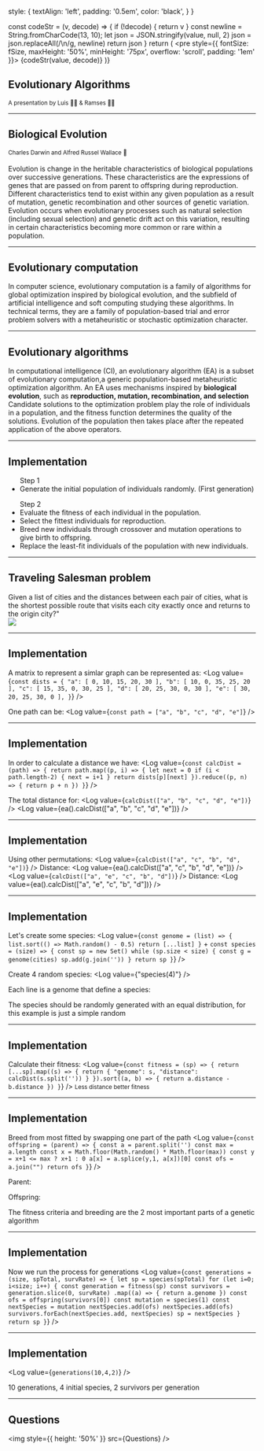 


  style: {
    textAlign: 'left',
    padding: '0.5em',
    color: 'black',
  }
}

  const codeStr = (v, decode) => {
    if (!decode) {
      return v
    }
    const newline = String.fromCharCode(13, 10);
    let json = JSON.stringify(value, null, 2)
    json = json.replaceAll(/\\n/g, newline)
    return json
  }
  return (
    <pre style={{
      fontSize: fSize,
      maxHeight: '50%',
      minHeight: '75px',
      overflow: 'scroll',
      padding: '1em'
    }}>
      {codeStr(value, decode)}
    </pre>
)}

## Evolutionary Algorithms

<small>
A presentation by Luis 🧞‍♂️ & Ramses 🧜‍♂️
</small>

---

## Biological Evolution

<small>
Charles Darwin and Alfred Russel Wallace 🐒
</small>

<br />
<br />

<PP>
Evolution is change in the heritable characteristics of biological populations over successive generations.
</PP>

<Notes>
These characteristics are the expressions of genes that are passed on from parent to offspring during reproduction. Different characteristics tend to exist within any given population as a result of mutation, genetic recombination and other sources of genetic variation. Evolution occurs when evolutionary processes such as natural selection (including sexual selection) and genetic drift act on this variation, resulting in certain characteristics becoming more common or rare within a population.
</Notes>

---

## Evolutionary computation

<PP>
In computer science, evolutionary computation is a family of algorithms for global optimization inspired by biological evolution, and the subfield of artificial intelligence and soft computing studying these algorithms.
</PP>

<Notes>
In technical terms, they are a family of population-based trial and error problem solvers with a metaheuristic or stochastic optimization character.
</Notes>

---

## Evolutionary algorithms

<PP>
In computational intelligence (CI), an evolutionary algorithm (EA) is a subset of evolutionary computation,a generic population-based metaheuristic optimization algorithm. An EA uses mechanisms inspired by <strong>biological evolution</strong>, such as <strong>reproduction, mutation, recombination, and selection</strong>
</PP>

<Notes>
Candidate solutions to the optimization problem play the role of individuals in a population, and the fitness function determines the quality of the solutions. Evolution of the population then takes place after the repeated application of the above operators.
</Notes>

---

## Implementation

<PP>
  <ul>
    Step 1
    <li>Generate the initial population of individuals randomly. (First generation)</li>
  </ul>


  <ul>
    Step 2
    <Steps>
      <li>Evaluate the fitness of each individual in the population.</li>
      <li>Select the fittest individuals for reproduction.</li>
      <li>Breed new individuals through crossover and mutation operations to give birth to offspring.</li>
      <li>Replace the least-fit individuals of the population with new individuals.</li>
    </Steps>
  </ul>
</PP> 

---

## Traveling Salesman problem

<PP>
Given a list of cities and the distances between each pair of cities, what is the shortest possible route that visits each city exactly once and returns to the origin city?"
</PP>
<br />
<img style={{ height: '30%' }} src={Tsp} />

---

## Implementation

A matrix to represent a simlar graph can be represented as:
<Log value={`
const dists = {
    "a": [ 0, 10, 15, 20, 30 ],
    "b": [ 10, 0, 35, 25, 20 ],
    "c": [ 15, 35, 0, 30, 25 ],
    "d": [ 20, 25, 30, 0, 30 ],
    "e": [ 30, 20, 25, 30, 0 ],
}
`} />

One path can be:
<Log value={`
const path = ["a", "b", "c", "d", "e"]
`} />

---

## Implementation

In order to calculate a distance we have:
<Log value={`
const calcDist = (path) => {
  return path.map((p, i) => {
      let next = 0
      if (i < path.length-2) {
          next = i+1
      }
      return dists[p][next]
  }).reduce((p, n) => {
      return p + n
  })
}
`} />

The total distance for:
<Log value={`
calcDist(["a", "b", "c", "d", "e"])
`} />
<Log value={ea().calcDist(["a", "b", "c", "d", "e"])} />

---

## Implementation

Using other permutations:
<Log value={`
calcDist(["a", "c", "b", "d", "e"])
`} />
<PP>Distance:</PP>
<Log value={ea().calcDist(["a", "c", "b", "d", "e"])} />
<Log value={`
calcDist(["a", "e", "c", "b", "d"])
`} />
<PP>Distance:</PP>
<Log value={ea().calcDist(["a", "e", "c", "b", "d"])} />


---

## Implementation

Let's create some species:
<Log value={`
const genome = (list) => {
    list.sort(() => Math.random() - 0.5)
    return [...list]
}
` + `
const species = (size) => {
    const sp = new Set()
    while (sp.size < size) {
        const g = genome(cities)
        sp.add(g.join(''))
    }
    return sp
}
`} />


Create 4 random species:
<Log value={"species(4)"} />

Each line is a genome that define a species:
<Log value={[...sp]} decode={true} />

<Notes>
  The species should be randomly generated with an equal distribution, 
  for this example is just a simple random
</Notes>

---

## Implementation

Calculate their fitness:
<Log value={`
const fitness = (sp) => {
    return [...sp].map((s) => {
        return { "genome": s, "distance": calcDist(s.split('')) }
    }).sort((a, b) => {
        return a.distance - b.distance
    })
}
`} />
<small>Less distance better fitness</small>
<Log value={fit} decode={true} />

---

## Implementation

Breed from most fitted by swapping one part of the path
<Log value={`
const offspring = (parent) => {
    const a = parent.split('')
    const max = a.length
    const x = Math.floor(Math.random() * Math.floor(max))
    const y = x+1 <= max ? x+1 : 0
    a[x] = a.splice(y,1, a[x])[0]
    const ofs = a.join("")
    return ofs
}
`} />

Parent:
<Log value={fit[0]} decode={true} />

Offspring:
<Log value={ea().offspring(fit[0].genome)} decode={true} />


<Notes>
  The fitness criteria and breeding are the 2 most important parts 
  of a genetic algorithm
</Notes>


---

## Implementation

Now we run the process for generations
<Log value={`
const generations = (size, spTotal, survRate) => {
    let sp = species(spTotal)
    for (let i=0; i<size; i++) {
        const generation = fitness(sp)
        const survivors = generation.slice(0, survRate)
            .map((a) => {
                return a.genome
            })
        const ofs = offspring(survivors[0])
        const mutation = species(1)
        const nextSpecies = mutation
        nextSpecies.add(ofs)
        nextSpecies.add(ofs)
        survivors.forEach(nextSpecies.add, nextSpecies)
        sp = nextSpecies
    }
    return sp
}
`} />


---

## Implementation


<Log value={`
generations(10,4,2)
`} />

10 generations, 4 initial species, 2 survivors per generation
<Log value={ea().generations(10,4,2)} decode={true} fSize="0.4em" />

---

## Questions

<img style={{ height: '50%' }} src={Questions} />